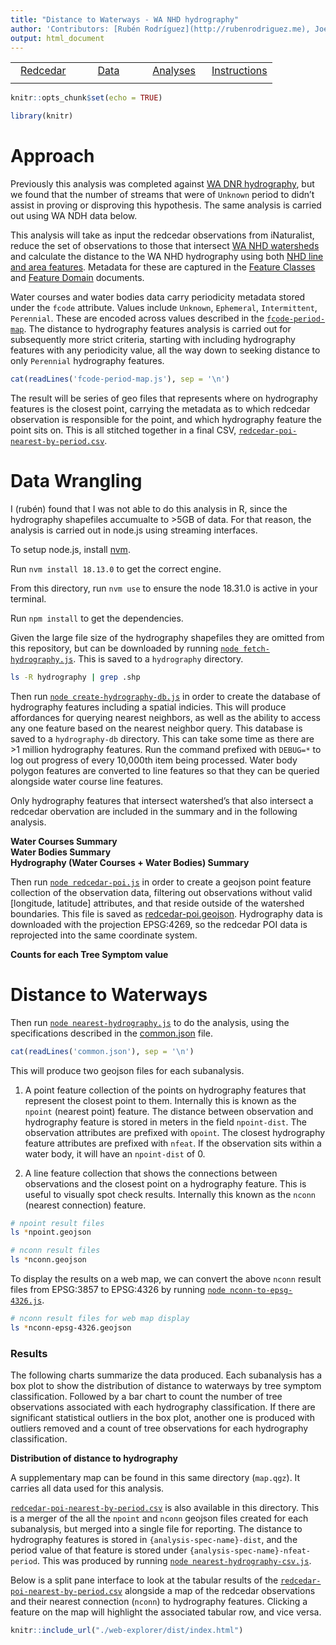 ```yaml
---
title: "Distance to Waterways - WA NHD hydrography"
author: 'Contributors: [Rubén Rodríguez](http://rubenrodriguez.me), Joey Hulbert'
output: html_document
---
```


|            |            |            |            |
|:----------:|:----------:|:----------:|:----------:|
|[Redcedar](https://jmhulbert.github.io/open/redcedar)|[Data](https://jmhulbert.github.io/open/redcedar/data)|[ Analyses](https://jmhulbert.github.io/open/redcedar/analyses)|[Instructions](https://jmhulbert.github.io/open/redcedar/instructions)|
|             |           |            |            |


```r
knitr::opts_chunk$set(echo = TRUE)
```

```r
library(knitr)
```

# Approach

Previously this analysis was completed against [WA DNR hydrography](../distance-to-waterways--wa-dnr/), but we found that the number of streams that were of `Unknown` period to didn't assist in proving or disproving this hypothesis. The same analysis is carried out using WA NDH data below.

This analysis will take as input the redcedar observations from iNaturalist, reduce the set of observations to those that intersect [WA NHD watersheds](https://www.usgs.gov/national-hydrography/watershed-boundary-dataset) and calculate the distance to the WA NHD hydrography using both [NHD line and area features](https://www.usgs.gov/national-hydrography/national-hydrography-dataset). Metadata for these are captured in the [Feature Classes](https://www.usgs.gov/ngp-standards-and-specifications/national-hydrography-dataset-nhd-data-dictionary-feature-classes) and [Feature Domain](https://www.usgs.gov/ngp-standards-and-specifications/national-hydrography-dataset-nhd-data-dictionary-feature-domains) documents.

Water courses and water bodies data carry periodicity metadata stored under the `fcode` attribute. Values include `Unknown`, `Ephemeral`, `Intermittent`, `Perennial`. These are encoded across values described in the [`fcode-period-map`](./fcode-period-map.js). The distance to hydrography features analysis is carried out for subsequently more strict criteria, starting with including hydrography features with any periodicity value, all the way down to seeking distance to only `Perennial` hydrography features.

```r
cat(readLines('fcode-period-map.js'), sep = '\n')
```

The result will be series of geo files that represents where on hydrography features is the closest point, carrying the metadata as to which redcedar observation is responsible for the point, and which hydrography feature the point sits on. This is all stitched together in a final CSV, [`redcedar-poi-nearest-by-period.csv`](./redcedar-poi-nearest-by-period.csv).

# Data Wrangling

I (rubén) found that I was not able to do this analysis in R, since the hydrography shapefiles accumualte to >5GB of data. For that reason, the analysis is carried out in node.js using streaming interfaces.

To setup node.js, install [nvm](https://github.com/nvm-sh/nvm).

Run `nvm install 18.13.0` to get the correct engine.

From this directory, run `nvm use` to ensure the node 18.31.0 is active in your terminal.

Run `npm install` to get the dependencies.

Given the large file size of the hydrography shapefiles they are omitted from this repository, but can be downloaded by running [`node fetch-hydrography.js`](./fetch-hydrography.js). This is saved to a `hydrography` directory.

```bash
ls -R hydrography | grep .shp
```

Then run [`node create-hydrography-db.js`](./create-hydrography-db.js) in order to create the database of hydrography features including a spatial indicies. This will produce affordances for querying nearest neighbors, as well as the ability to access any one feature based on the nearest neighbor query. This database is saved to a `hydrography-db` directory. This can take some time as there are >1 million hydrography features. Run the command prefixed with `DEBUG=*` to log out progress of every 10,000th item being processed. Water body polygon features are converted to line features so that they can be queried alongside water course line features.

Only hydrography features that intersect watershed's that also intersect a redcedar obervation are included in the summary and in the following analysis.

**Water Courses Summary**
<div id="water-courses-periodicity-count"></div>
<div id="water-courses-periodicity-length"></div>

**Water Bodies Summary**
<div id="water-bodies-periodicity-count"></div>
<div id="water-bodies-periodicity-length"></div>
<div id="water-bodies-periodicity-area"></div>

**Hydrography (Water Courses + Water Bodies) Summary**
<div id="hydrography-periodicity-count"></div>
<div id="hydrography-periodicity-length"></div>

<script type="module">
  import * as Plot from "https://cdn.jsdelivr.net/npm/@observablehq/plot@0.6/+esm";

  const results = await (await fetch('summarized-hydrography.json')).json()

  const rowsForType = ({ type }) => {
    return Object.keys(results[type]).map((periodicity) => {
      return {
        periodicity,
        count: results[type][periodicity].count,
        length: results[type][periodicity].length,
        area: results[type][periodicity]?.area,
      }
    })
  }

  const hydrographyBlue = '#00ABFF'
  const commaSeperated = (n) => n.toString().replace(/\B(?=(\d{3})+(?!\d))/g, ",")
  const countLabel = (row) => `${row.periodicity} - ${commaSeperated(row.count)} features`
  const lengthLabel = (row) => `${row.periodicity} - ${commaSeperated(Math.round(row.length))} km`

  // --- courses ---

  const waterCouresRows = rowsForType({ type: 'waterCourses' })

  const countPlot = ({ rows }) => {
    return Plot.plot({
      x: { label: 'Count' },
      y: {
        label: 'Periodicity',
        domain: rows.map(countLabel),
      },
      marginLeft: 20,
      marks: [
        Plot.barX(rows, {
          x: "count",
          y: (row) => countLabel(row),
          fill: hydrographyBlue
        }),
        Plot.axisY({ textAnchor: "start", fill: "black", dx: 14, tickSize: 0 }),
      ],
    })
  }

  const lengthPlot = ({ rows }) => {
    return Plot.plot({
      x: { label: 'Length (km)' },
      y: {
        label: 'Periodicity',
        domain: rows.map(lengthLabel),
      },
      marginLeft: 20,
      marks: [
        Plot.barX(rows, {
          x: "count",
          y: (row) => lengthLabel(row),
          fill: hydrographyBlue
        }),
        Plot.axisY({ textAnchor: "start", fill: "black", dx: 14, tickSize: 0 }),
      ],
    })
  }

  const wcCountEl = document.querySelector('#water-courses-periodicity-length')
  wcCountEl.append(countPlot({ rows: waterCouresRows }))

  const wcLengthEl = document.querySelector('#water-courses-periodicity-length')
  wcLengthEl.append(lengthPlot({ rows: waterCouresRows }))

  // --- bodies ---

  const waterBodiesRows = rowsForType({ type: 'waterBodies' })
  const wbCountEl = document.querySelector('#water-bodies-periodicity-length')
  wbCountEl.append(countPlot({ rows: waterBodiesRows }))

  const wbLengthEl = document.querySelector('#water-bodies-periodicity-length')
  wbLengthEl.append(lengthPlot({ rows: waterBodiesRows }))

  // --- hydrography ---

  const hydrographyRows = waterCouresRows.map((wcRow) => {
    const wbRow = waterBodiesRows.find(wbRow => wbRow.periodicity === wcRow.periodicity)
    if (!wbRow) return wcRow
    wcRow.count += wbRow.count
    wcRow.length += wbRow.length
    return wcRow
  })
  const hyCountEl = document.querySelector('#hydrography-periodicity-count')
  hyCountEl.append(countPlot({ rows:  hydrographyRows }))

  const hyLengthEl = document.querySelector('#hydrography-periodicity-length')
  hyLengthEl.append(lengthPlot({ rows:  hydrographyRows }))

</script>

Then run [`node redcedar-poi.js`](./redcedar-poi.js) in order to create a geojson point feature collection of the observation data, filtering out observations without valid [longitude, latitude] attributes, and that reside outside of the watershed boundaries. This file is saved as [redcedar-poi.geojson](./redcedar-poi.geojson). Hydrography data is downloaded with the projection EPSG:4269, so the redcedar POI data is reprojected into the same coordinate system.

**Counts for each Tree Symptom value**

<div id="tree-symptom-count"></div>

# Distance to Waterways

Then run [`node nearest-hydrography.js`](./nearest-hydrography.js) to do the analysis, using the specifications described in the [common.json](./common.json) file.

```r
cat(readLines('common.json'), sep = '\n')
```

This will produce two geojson files for each subanalysis.

1. A point feature collection of the points on hydrography features that represent the closest point to them. Internally this is known as the `npoint` (nearest point) feature. The distance between observation and hydrography feature is stored in meters in the field `npoint-dist`. The observation attributes are prefixed with `opoint`. The closest hydrography feature attributes are prefixed with `nfeat`. If the observation sits within a water body, it will have an `npoint-dist` of 0.

2. A line feature collection that shows the connections between observations and the closest point on a hydrography feature. This is useful to visually spot check results. Internally this known as the `nconn` (nearest connection) feature.

```bash
# npoint result files
ls *npoint.geojson
```


```bash
# nconn result files
ls *nconn.geojson
```

To display the results on a web map, we can convert the above `nconn` result files from EPSG:3857 to EPSG:4326 by running [`node nconn-to-epsg-4326.js`](./nconn-to-epsg-4326.js).

```bash
# nconn result files for web map display
ls *nconn-epsg-4326.geojson
```

### Results

The following charts summarize the data produced. Each subanalysis has a box plot to show the distribution of distance to waterways by tree symptom classification. Followed by a bar chart to count the number of tree observations associated with each hydrography classification. If there are significant statistical outliers in the box plot, another one is produced with outliers removed and a count of tree observations for each hydrography classification.

**Distribution of distance to hydrography**

<div id="analysis-spec-plots"></div>

A supplementary map can be found in this same directory (`map.qgz`). It carries all data used for this analysis.

[`redcedar-poi-nearest-by-period.csv`](./redcedar-poi-nearest-by-period.csv) is also available in this directory. This is a merger of the all the `npoint` and `nconn` geojson files created for each subanalysis, but merged into a single file for reporting. The distance to hydrography features is stored in `{analysis-spec-name}-dist`, and the period value of that feature is stored under `{analysis-spec-name}-nfeat-period`. This was produced by running [`node nearest-hydrography-csv.js`](./nearest-hydrography-csv.js).

Below is a split pane interface to look at the tabular results of the [`redcedar-poi-nearest-by-period.csv`](./redcedar-poi-nearest-by-period.csv) alongside a map of the redcedar observations and their nearest connection (`nconn`) to hydrography features. Clicking a feature on the map will highlight the associated tabular row, and vice versa.

<style>
iframe {
  width: 100%;
  height: 100vh;
  border: 2px solid black;
}
</style>
```r
knitr::include_url("./web-explorer/dist/index.html")
```


<script type="module">
  // [notebook](https://observablehq.com/d/d834eb92e2f1a5a6).
  import * as Plot from "https://cdn.jsdelivr.net/npm/@observablehq/plot@0.6/+esm";
  import Papa from "https://cdn.jsdelivr.net/npm/papaparse@5.4.1/+esm";

  const common = await (await fetch('common.json')).json()

  const symptomField = 'reclassified.tree.canopy.symptoms'

  function parseCsv ({ url }) {
    const dataToJson = ({ data }) => {
      const rows = []
      const header = data.shift()
      // remove the last line, its empty
      data.pop()
      for (const datum of data) {
        const row = {}
        Object.keys(header).forEach((fieldName, index) => {
          row[header[fieldName]] = datum[index]
        })
        rows.push(row)
      }
      return { rows }
    }

    return new Promise((resolve, reject) => {
      Papa.parse(url, {
        download: true,
        complete: (results) => {
          resolve(dataToJson(results))
        },
      })  
    })
  }

  function boxPlot ({ x, rows, symptoms, observations }) {
    return Plot.plot({
      x: {
        grid: true,
        inset: 0,
        label: 'Distance to hydrography (m)'
      },
      y: {
        label: 'Tree Canopy Symptom',
        domain: observations.map(o => o.symptom),
      },
      marginLeft: 20,
      marks: [
        Plot.boxX(rows, {
          x,
          y: symptomField,
          fill: (d) => {
            const symptom = symptoms.find(s => s.symptom === d[symptomField])
            if (!symptom) return 'lightgrey'
            return symptom.color
          },
        }),
        Plot.axisY({textAnchor: "start", fill: "black", dx: 0, tickSize: 0, text: () => ''}),
      ],
    })
  }

  const hydrographyBlue = '#00ABFF'

  function countPlot ({ yField, rows }) {
    const x = {}
    const y = new Set()
    rows.forEach((row) => {
      const value = row[yField]
      y.add(value)
      if (!(typeof x[value]?.count === 'number')) x[value] = { count: 0 }
      x[value].count += 1
    })
    const plotRows = Object.keys(x).map((y) => {
      const { count } = x[y]
      return {
        y: `${ y } - ${ count } trees`,
        count,
      }
    })
    return Plot.plot({
      x: { label: 'Nearest Tree Count' },
      y: {
        label: 'Periodicity',
        domain: plotRows.map(r => r.y),
      },
      marginLeft: 20,
      marks: [
        Plot.barX(plotRows, {
          x: 'count',
          y: 'y',
          fill: hydrographyBlue
        }),
        Plot.axisY({ textAnchor: "start", fill: "black", dx: 14, tickSize: 0 }),
      ],
    })
  }

  const symptoms = [
    {
      symptom: 'Healthy',
      color: 'rgb(172, 252, 172)',
    },
    {
      symptom: 'Thinning Canopy',
      color: 'rgb(251, 252, 172)',
    },
    {
      symptom: 'Dead Top',
      color: 'rgb(172, 176, 252)',
    },
    {
      symptom: 'Tree is Dead',
      color: 'rgb(252, 172, 172)',
    },
    {
      symptom: 'Other',
      color: 'rgb(211,211,211)',
    },
  ]

  let { rows } = await parseCsv({ url: 'redcedar-poi-nearest-by-period.csv' })
  
  rows = rows.map((row, index) => {
    const symptomIndex = symptoms
      .findIndex(s => s.symptom === row[symptomField])
    row._sympton_index = symptomIndex === -1 ? symptomIndex.length - 1 : symptomIndex
    return row
  })

  const observations = rows.reduce((accumulator, current) => {
      let accumulatorIndex = accumulator.findIndex((item) => {
        return item.symptom === current[symptomField]
      })
      if (accumulatorIndex === -1) {
        const accumulatorItem = {
          symptom: current[symptomField],
          symptomIndex: current._sympton_index,
          observations: 1,
        }
        accumulator.push(accumulatorItem)
      }
      else {
        accumulator[accumulatorIndex].observations++
      }
      return accumulator
    }, [])
    .sort((a, b) => {
      if (a.symptomIndex < b.symptomIndex) {
        return -1
      }
      if (a.symptomIndex > b.symptomIndex) return 1
      return 0
    })

  const treeSymptomLabel = (row) => `${row.symptom} - ${row.observations} observations`
  const treeSymptomCount = Plot.plot({
    x: { label: 'Observations' },
    y: {
      label: 'Tree Canopy Symptom',
      domain: observations.map(treeSymptomLabel),
    },
    marginLeft: 20,
    marks: [
      Plot.barX(observations, {
        x: "observations",
        y: (row) => treeSymptomLabel(row),
        fill: (d) => symptoms[d.symptomIndex].color,
      }),
      Plot.axisY({textAnchor: "start", fill: "black", dx: 14, tickSize: 0}),
    ],
  })
  const treeSymptomCountEl = document.querySelector("#tree-symptom-count")
  treeSymptomCountEl.append(treeSymptomCount)

  const analysisSpecPlotsEl = document.querySelector('#analysis-spec-plots')
  for (const spec of common.analysisSpecs) {
    const sectionEl = document.createElement('section')
    sectionEl.style = `margin: 20px 0;`
    const heading = document.createElement('p')
    const description = document.createElement('p')
    heading.innerHTML = `<strong>subanalysis: ${spec.name}</strong>`
    description.innerText = `Includes hydrography features with the following period (\`fcode\` hydrography category) values: ${spec.include.join(', ')}.`
    sectionEl.append(heading)
    sectionEl.append(description)
    const x = `${spec.name}-dist`
    rows.forEach((row) => {
      row[x] = parseFloat(row[x])
    })
    const box = boxPlot({ x, rows, symptoms, observations })
    sectionEl.append(box)
    const yField = `${spec.name}-nfeat-period`
    const count = countPlot({ yField, rows })
    sectionEl.append(count)

    // calc quantiles to remove outliers
    // https://www.scribbr.com/statistics/outliers/
    rows.sort((a, b) => {
      if (a[x] < b[x]) return -1
      if (a[x] > b[x]) return 1
      return 0
    })
    const medianIndex = Math.floor(rows.length / 2)
    const q1MedianIndex = Math.floor((medianIndex - 1) / 2)
    const q3MedianIndex = Math.floor(((medianIndex - 1)  / 2 + medianIndex))
    const q1Median = rows[q1MedianIndex][x]
    const q3Median = rows[q3MedianIndex][x]
    const iqr = q3Median - q1Median
    const fenceMultiplier = 5
    const upperFence = q3Median + (fenceMultiplier * iqr)
    const lowerFence = q1Median - (fenceMultiplier * iqr)

    const filteredRows = rows.filter(r => r[x] <= upperFence)

    if (filteredRows.length < rows.length) {
      const outlierDescription = document.createElement('p')
      outlierDescription.innerText = `Below are the same graphs with statlistical outliers (${fenceMultiplier}x interquantile range) removed. We are left with ${filteredRows.length} connections instead of ${rows.length}.`
      sectionEl.append(outlierDescription)
      const outlierBox = boxPlot({ x, rows: filteredRows, symptoms, observations })
      sectionEl.append(outlierBox)
      const outlierCount = countPlot({ yField, rows: filteredRows })
      sectionEl.append(outlierCount)
    }

    analysisSpecPlotsEl.append(sectionEl)
  }
</script>

